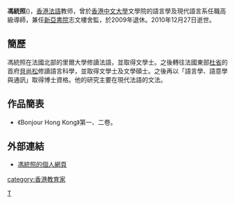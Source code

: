'''馮統照'''({{lang|fr|'''Philip FUNG'''}})，[[香港|香港]][[法語|法語]]教师，曾於[[香港中文大學|香港中文大學]]文學院的語言學及現代語言系任職高級導師，兼任[[新亞書院|新亞書院]]志文樓舍監，於2009年退休。2010年12月27日逝世。

==簡歷==
馮統照在法國北部的里爾大學修讀法語，並取得文學士。之後轉往法國東部[[杜省|杜省]]的首府[[貝尚松|貝尚松]]修讀語言科學，並取得文學士及文學碩士。之後再以「語言學、語意學與通訊」取得博士資格。他的研究主要在現代法語的文法。

==作品簡表==
* 《Bonjour Hong Kong》第一、二卷。

==外部連結==
* [http://www.cuhk.edu.hk/lin/contents/Faculty_philipfung.htm 馮統照的個人網頁]

[[category:香港教育家|category:香港教育家]]
[[Category:馮姓|T]]